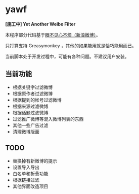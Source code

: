 = yawf =

'''[施工中] Yet Another Weibo Filter'''

本程序部分代码基于[https://code.google.com/p/weibo-content-filter/ 眼不见心不烦（新浪微博）]。

只打算支持 Greasymonkey ，其他的如果能用就是恰巧能用而已。

当前脚本处于开发过程中，可能有各种问题。不建议用户安装。

== 当前功能 ==

* 根据关键字过滤微博
* 根据原作者过滤微博
* 根据提到的帐号过滤微博
* 根据来源过滤微博
* 根据话题过滤微博
* 过滤推广微博等混入微博列表的东西
* 其他一些广告过滤
* 清理微博版面

== TODO ==

* 替换掉有新微博的提示
* 设置导入导出
* 白名单和折叠功能
* 根据链接过滤
* 其他界面改造项目

